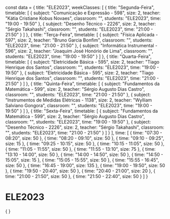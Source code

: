 const data = {
  title: "ELE2023",
  weekClasses: [
    {
      title: "Segunda-Feira",
      timetable: [
        {
          subject: "Comunicação e Expressão - 598",
          size: 2,
          teacher: "Kátia Cristiane Kobus Novaes",
          classroom: "",
          students: "ELE2023",
          time: "19:00 - 19:50"
        },
        {
          subject: "Desenho Técnico - 2226",
          size: 2,
          teacher: "Sérgio Takahashi",
          classroom: "",
          students: "ELE2023",
          time: "21:00 - 21:50"
        }
      ]
    },
    {
      title: "Terça-Feira",
      timetable: [
        {
          subject: "Física Aplicada - 597",
          size: 2,
          teacher: "Bruno Garcia Bonfim",
          classroom: "",
          students: "ELE2023",
          time: "21:00 - 21:50"
        },
        {
          subject: "Informática Instrumental - 596",
          size: 2,
          teacher: "Joaquim José Honório de Lima",
          classroom: "",
          students: "ELE2023",
          time: "19:00 - 19:50"
        }
      ]
    },
    {
      title: "Quarta-Feira",
      timetable: [
        {
          subject: "Eletricidade Básica - 595",
          size: 2,
          teacher: "Tiago Henrique dos Santos",
          classroom: "",
          students: "ELE2023",
          time: "19:00 - 19:50"
        },
        {
          subject: "Eletricidade Básica - 595",
          size: 2,
          teacher: "Tiago Henrique dos Santos",
          classroom: "",
          students: "ELE2023",
          time: "21:00 - 21:50"
        }
      ]
    },
    {
      title: "Quinta-Feira",
      timetable: [
        {
          subject: "Fundamentos da Matemática - 599",
          size: 2,
          teacher: "Sérgio Augusto Dias Castro",
          classroom: "",
          students: "ELE2023",
          time: "21:00 - 21:50"
        },
        {
          subject: "Instrumentos de Medidas Elétricas - 1138",
          size: 2,
          teacher: "Wylliam Salviano Gongora",
          classroom: "",
          students: "ELE2023",
          time: "19:00 - 19:50"
        }
      ]
    },
    {
      title: "Sexta-Feira",
      timetable: [
        {
          subject: "Fundamentos da Matemática - 599",
          size: 2,
          teacher: "Sérgio Augusto Dias Castro",
          classroom: "",
          students: "ELE2023",
          time: "19:00 - 19:50"
        },
        {
          subject: "Desenho Técnico - 2226",
          size: 2,
          teacher: "Sérgio Takahashi",
          classroom: "",
          students: "ELE2023",
          time: "21:00 - 21:50"
        }
      ]
    }
  ],
  time: [
    {
      time: "07:30 - 08:20",
      size: 50
    },
    {
      time: "08:20 - 09:10",
      size: 50
    },
    {
      time: "09:10 - 09:25",
      size: 15
    },
    {
      time: "09:25 - 10:15",
      size: 50
    },
    {
      time: "10:15 - 11:05",
      size: 50
    },
    {
      time: "11:05 - 11:55",
      size: 50
    },
    {
      time: "11:55 - 13:10",
      size: 75
    },
    {
      time: "13:10 - 14:00",
      size: 50
    },
    {
      time: "14:00 - 14:50",
      size: 50
    },
    {
      time: "14:50 - 15:05",
      size: 15
    },
    {
      time: "15:05 - 15:55",
      size: 50
    },
    {
      time: "15:55 - 16:45",
      size: 50
    },
    {
      time: "16:45 - 19:00",
      size: 135
    },
    {
      time: "19:00 - 19:50",
      size: 50
    },
    {
      time: "19:50 - 20:40",
      size: 50
    },
    {
      time: "20:40 - 21:00",
      size: 20
    },
    {
      time: "21:00 - 21:50",
      size: 50
    },
    {
      time: "21:50 - 22:40",
      size: 50
    }
  ]
}

# ELE2023

<div>
    {
        <Grid
            title={data.title} 
            weekClasses={data.weekClasses} 
            time={data.time}
        />
    }
</div>